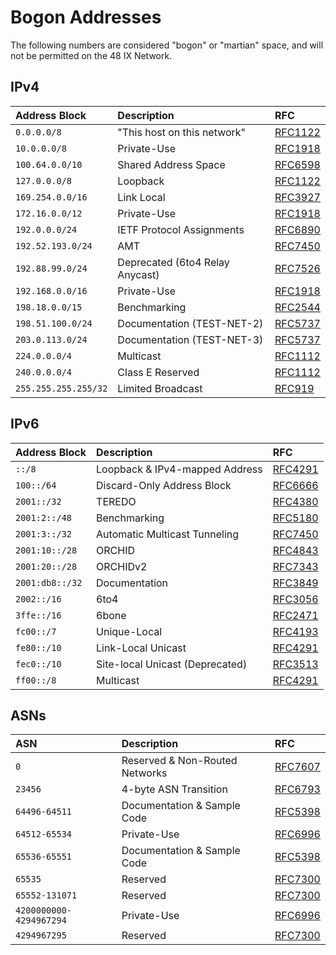 # Bogon Addresses

The following numbers are considered "bogon" or "martian" space, and will not be permitted on the 48 IX Network.

## IPv4

| Address Block        | Description                     | RFC                                                |
| :------------------- | :------------------------------ | :------------------------------------------------- |
| `0.0.0.0/8`          | "This host on this network"     | [RFC1122](https://tools.ietf.org/html/rfc/RFC1122) |
| `10.0.0.0/8`         | Private-Use                     | [RFC1918](https://tools.ietf.org/html/rfc/RFC1918) |
| `100.64.0.0/10`      | Shared Address Space            | [RFC6598](https://tools.ietf.org/html/rfc/RFC6598) |
| `127.0.0.0/8`        | Loopback                        | [RFC1122](https://tools.ietf.org/html/rfc/RFC1122) |
| `169.254.0.0/16`     | Link Local                      | [RFC3927](https://tools.ietf.org/html/rfc/RFC3927) |
| `172.16.0.0/12`      | Private-Use                     | [RFC1918](https://tools.ietf.org/html/rfc/RFC1918) |
| `192.0.0.0/24`       | IETF Protocol Assignments       | [RFC6890](https://tools.ietf.org/html/rfc/RFC6890) |
| `192.52.193.0/24`    | AMT                             | [RFC7450](https://tools.ietf.org/html/rfc/RFC7450) |
| `192.88.99.0/24`     | Deprecated (6to4 Relay Anycast) | [RFC7526](https://tools.ietf.org/html/rfc/RFC7526) |
| `192.168.0.0/16`     | Private-Use                     | [RFC1918](https://tools.ietf.org/html/rfc/RFC1918) |
| `198.18.0.0/15`      | Benchmarking                    | [RFC2544](https://tools.ietf.org/html/rfc/RFC2544) |
| `198.51.100.0/24`    | Documentation (TEST-NET-2)      | [RFC5737](https://tools.ietf.org/html/rfc/RFC5737) |
| `203.0.113.0/24`     | Documentation (TEST-NET-3)      | [RFC5737](https://tools.ietf.org/html/rfc/RFC5737) |
| `224.0.0.0/4`        | Multicast                       | [RFC1112](https://tools.ietf.org/html/rfc/RFC1112) |
| `240.0.0.0/4`        | Class E Reserved                | [RFC1112](https://tools.ietf.org/html/rfc/RFC1112) |
| `255.255.255.255/32` | Limited Broadcast               | [RFC919](https://tools.ietf.org/html/rfc/RFC919)   |

## IPv6

| Address Block   | Description                     | RFC                                                |
| :-------------- | :------------------------------ | :------------------------------------------------- |
| `::/8`          | Loopback & IPv4-mapped Address  | [RFC4291](https://tools.ietf.org/html/rfc/RFC4291) |
| `100::/64`      | Discard-Only Address Block      | [RFC6666](https://tools.ietf.org/html/rfc/RFC6666) |
| `2001::/32`     | TEREDO                          | [RFC4380](https://tools.ietf.org/html/rfc/RFC4380) |
| `2001:2::/48`   | Benchmarking                    | [RFC5180](https://tools.ietf.org/html/rfc/RFC5180) |
| `2001:3::/32`   | Automatic Multicast Tunneling   | [RFC7450](https://tools.ietf.org/html/rfc/RFC7450) |
| `2001:10::/28`  | ORCHID                          | [RFC4843](https://tools.ietf.org/html/rfc/RFC4843) |
| `2001:20::/28`  | ORCHIDv2                        | [RFC7343](https://tools.ietf.org/html/rfc/RFC7343) |
| `2001:db8::/32` | Documentation                   | [RFC3849](https://tools.ietf.org/html/rfc/RFC3849) |
| `2002::/16`     | 6to4                            | [RFC3056](https://tools.ietf.org/html/rfc/RFC3056) |
| `3ffe::/16`     | 6bone                           | [RFC2471](https://tools.ietf.org/html/rfc/RFC2471) |
| `fc00::/7`      | Unique-Local                    | [RFC4193](https://tools.ietf.org/html/rfc/RFC4193) |
| `fe80::/10`     | Link-Local Unicast              | [RFC4291](https://tools.ietf.org/html/rfc/RFC4291) |
| `fec0::/10`     | Site-local Unicast (Deprecated) | [RFC3513](https://tools.ietf.org/html/rfc/RFC3513) |
| `ff00::/8`      | Multicast                       | [RFC4291](https://tools.ietf.org/html/rfc/RFC4291) |

## ASNs

| ASN                     | Description                    | RFC                                                |
| :---------------------- | :----------------------------- | :------------------------------------------------- |
| `0`                     | Reserved & Non-Routed Networks | [RFC7607](https://tools.ietf.org/html/rfc/RFC7607) |
| `23456`                 | 4-byte ASN Transition          | [RFC6793](https://tools.ietf.org/html/rfc/RFC6793) |
| `64496-64511`           | Documentation & Sample Code    | [RFC5398](https://tools.ietf.org/html/rfc/RFC5398) |
| `64512-65534`           | Private-Use                    | [RFC6996](https://tools.ietf.org/html/rfc/RFC6996) |
| `65536-65551`           | Documentation & Sample Code    | [RFC5398](https://tools.ietf.org/html/rfc/RFC5398) |
| `65535`                 | Reserved                       | [RFC7300](https://tools.ietf.org/html/rfc/RFC7300) |
| `65552-131071`          | Reserved                       | [RFC7300](https://tools.ietf.org/html/rfc/RFC7300) |
| `4200000000-4294967294` | Private-Use                    | [RFC6996](https://tools.ietf.org/html/rfc/RFC6996) |
| `4294967295`            | Reserved                       | [RFC7300](https://tools.ietf.org/html/rfc/RFC7300) |
